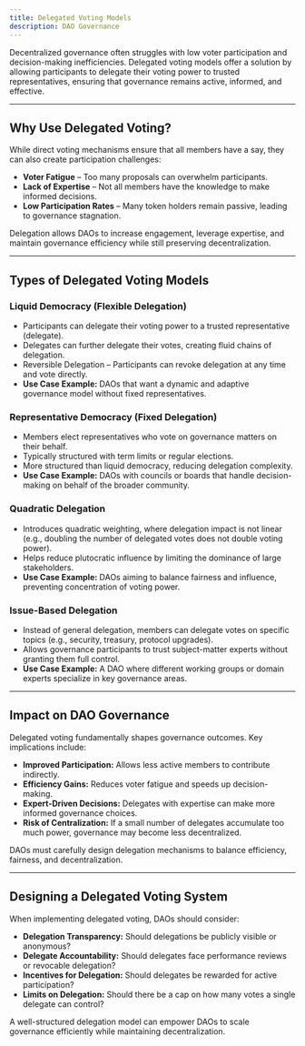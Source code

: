 ```yaml
---
title: Delegated Voting Models
description: DAO Governance
---
```


Decentralized governance often struggles with low voter participation and decision-making inefficiencies. Delegated voting models offer a solution by allowing participants to delegate their voting power to trusted representatives, ensuring that governance remains active, informed, and effective.  

---

## Why Use Delegated Voting?  

While direct voting mechanisms ensure that all members have a say, they can also create participation challenges:  

- **Voter Fatigue** – Too many proposals can overwhelm participants.  
- **Lack of Expertise** – Not all members have the knowledge to make informed decisions.  
- **Low Participation Rates** – Many token holders remain passive, leading to governance stagnation.  

Delegation allows DAOs to increase engagement, leverage expertise, and maintain governance efficiency while still preserving decentralization.  

---

## Types of Delegated Voting Models  

### Liquid Democracy (Flexible Delegation)  
- Participants can delegate their voting power to a trusted representative (delegate).  
- Delegates can further delegate their votes, creating fluid chains of delegation.  
- Reversible Delegation – Participants can revoke delegation at any time and vote directly.  
- **Use Case Example:** DAOs that want a dynamic and adaptive governance model without fixed representatives.  

### Representative Democracy (Fixed Delegation)  
- Members elect representatives who vote on governance matters on their behalf.  
- Typically structured with term limits or regular elections.  
- More structured than liquid democracy, reducing delegation complexity.  
- **Use Case Example:** DAOs with councils or boards that handle decision-making on behalf of the broader community.  

### Quadratic Delegation  
- Introduces quadratic weighting, where delegation impact is not linear (e.g., doubling the number of delegated votes does not double voting power).  
- Helps reduce plutocratic influence by limiting the dominance of large stakeholders.  
- **Use Case Example:** DAOs aiming to balance fairness and influence, preventing concentration of voting power.  

### Issue-Based Delegation  
- Instead of general delegation, members can delegate votes on specific topics (e.g., security, treasury, protocol upgrades).  
- Allows governance participants to trust subject-matter experts without granting them full control.  
- **Use Case Example:** A DAO where different working groups or domain experts specialize in key governance areas.  

---

## Impact on DAO Governance  

Delegated voting fundamentally shapes governance outcomes. Key implications include:  

- **Improved Participation:** Allows less active members to contribute indirectly.  
- **Efficiency Gains:** Reduces voter fatigue and speeds up decision-making.  
- **Expert-Driven Decisions:** Delegates with expertise can make more informed governance choices.  
- **Risk of Centralization:** If a small number of delegates accumulate too much power, governance may become less decentralized.  

DAOs must carefully design delegation mechanisms to balance efficiency, fairness, and decentralization.  

---

## Designing a Delegated Voting System  

When implementing delegated voting, DAOs should consider:  

- **Delegation Transparency:** Should delegations be publicly visible or anonymous?  
- **Delegate Accountability:** Should delegates face performance reviews or revocable delegation?  
- **Incentives for Delegation:** Should delegates be rewarded for active participation?  
- **Limits on Delegation:** Should there be a cap on how many votes a single delegate can control?  

A well-structured delegation model can empower DAOs to scale governance efficiently while maintaining decentralization.  

